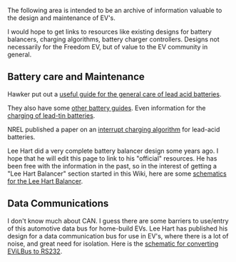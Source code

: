 The following area is intended to be an archive of information valuable
to the design and maintenance of EV's.

I would hope to get links to resources like existing designs for
battery balancers, charging algorithms, battery charger controllers.
Designs not necessarily for the Freedom EV, but of value to
the EV community in general.


== Battery care and Maintenance ==
Hawker put out a [http://aaron.boim.com/EV/EVhandbook4hawkerBatteries.pdf useful guide for the general care of lead acid batteries].

They also have some [http://aaron.boim.com/EV/Hawker_BatteryApplicationHandbook.pdf other battery guides].
Even information for the [http://aaron.boim.com/EV/Hawker_ChargingLead-Tin_Batteries.pdf charging of lead-tin batteries].

NREL published a paper on an [http://crow/~aaron/EV/InteruptChargingAlgorithm.pdf interrupt charging algorithm]
for lead-acid batteries.

Lee Hart did a very complete battery balancer design some years ago.
I hope that he will edit this page to link to his "official" resources.
He has been free with the information in the past, so in the interest
of getting a "Lee Hart Balancer" section started in this Wiki, here
are some [http://aaron.boim.com/EV/LeeHartBalancer/ schematics for the Lee Hart Balancer].

== Data Communications ==

I don't know much about CAN.  I guess there are some barriers to use/entry
of this automotive data bus for home-build EVs.
Lee Hart has published his design for a data communication bus for use in EV's,
where there is a lot of noise, and great need for isolation.
Here is the [http://aaron.boim.com/EV/RS232toEVILbus.gif schematic for converting EViLBus to RS232].